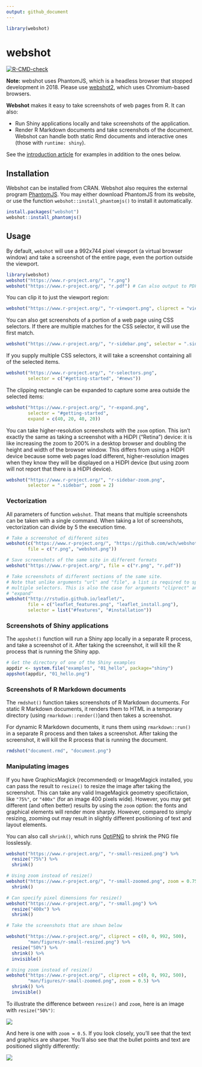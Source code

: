 ```yaml
---
output: github_document
---
```


```r
library(webshot)
```
webshot
=======

<!-- badges: start -->
[![R-CMD-check](https://github.com/wch/webshot/workflows/R-CMD-check/badge.svg)](https://github.com/wch/webshot/actions)
<!-- badges: end -->

**Note:** webshot uses PhantomJS, which is a headless browser that stopped development in 2018. Please use [webshot2](https://github.com/rstudio/webshot2), which uses Chromium-based browsers.

**Webshot** makes it easy to take screenshots of web pages from R. It can also:

* Run Shiny applications locally and take screenshots of the application.
* Render R Markdown documents and take screenshots of the document. Webshot can handle both static Rmd documents and interactive ones (those with `runtime: shiny`).

See the [introduction article](https://wch.github.io/webshot/articles/intro.html) for examples in addition to the ones below.

## Installation

Webshot can be installed from CRAN. Webshot also requires the external program [PhantomJS](https://phantomjs.org/). You may either download PhantomJS from its website, or use the function `webshot::install_phantomjs()` to install it automatically.

```r
install.packages("webshot")
webshot::install_phantomjs()
```


## Usage

By default, `webshot` will use a 992x744 pixel viewport (a virtual browser window) and take a screenshot of the entire page, even the portion outside the viewport.

```r
library(webshot)
webshot("https://www.r-project.org/", "r.png")
webshot("https://www.r-project.org/", "r.pdf") # Can also output to PDF
```

You can clip it to just the viewport region:

```r
webshot("https://www.r-project.org/", "r-viewport.png", cliprect = "viewport")
```

You can also get screenshots of a portion of a web page using CSS selectors. If there are multiple matches for the CSS selector, it will use the first match.

```r
webshot("https://www.r-project.org/", "r-sidebar.png", selector = ".sidebar")
```

If you supply multiple CSS selectors, it will take a screenshot containing all of the selected items.

```r
webshot("https://www.r-project.org/", "r-selectors.png",
        selector = c("#getting-started", "#news"))
```

The clipping rectangle can be expanded to capture some area outside the selected items:

```r
webshot("https://www.r-project.org/", "r-expand.png",
        selector = "#getting-started",
        expand = c(40, 20, 40, 20))
```

You can take higher-resolution screenshots with the `zoom` option. This isn't exactly the same as taking a screenshot with a HiDPI ("Retina") device: it is like increasing the zoom to 200% in a desktop browser and doubling the height and width of the browser window. This differs from using a HiDPI device because some web pages load different, higher-resolution images when they know they will be displayed on a HiDPI device (but using zoom will not report that there is a HiDPI device).

```r
webshot("https://www.r-project.org/", "r-sidebar-zoom.png",
        selector = ".sidebar", zoom = 2)
```

### Vectorization

All parameters of function `webshot`. That means that multiple screenshots can be taken with a single command. When taking a lot of screenshots, vectorization can divide by 5 the execution time.

```r
# Take a screenshot of different sites
webshot(c("https://www.r-project.org/", "https://github.com/wch/webshot"),
        file = c("r.png", "webshot.png"))

# Save screenshots of the same site in different formats
webshot("https://www.r-project.org/", file = c("r.png", "r.pdf"))

# Take screenshots of different sections of the same site.
# Note that unlike arguments "url" and "file", a list is required to specify
# multiple selectors. This is also the case for arguments "cliprect" and
# "expand"
webshot("http://rstudio.github.io/leaflet/",
        file = c("leaflet_features.png", "leaflet_install.png"),
        selector = list("#features", "#installation"))
```



### Screenshots of Shiny applications

The `appshot()` function will run a Shiny app locally in a separate R process, and take a screenshot of it. After taking the screenshot, it will kill the R process that is running the Shiny app.

```r
# Get the directory of one of the Shiny examples
appdir <- system.file("examples", "01_hello", package="shiny")
appshot(appdir, "01_hello.png")
```


### Screenshots of R Markdown documents

The `rmdshot()` function takes screenshots of R Markdown documents. For static R Markdown documents, it renders them to HTML in a temporary directory (using `rmarkdown::render()`)and then takes a screenshot.

For dynamic R Markdown documents, it runs them using `rmarkdown::run()` in a separate R process and then takes a screenshot. After taking the screenshot, it will kill the R process that is running the document.

```r
rmdshot("document.rmd", "document.png")
```


### Manipulating images

If you have GraphicsMagick (recommended) or ImageMagick installed, you can pass the result to `resize()` to resize the image after taking the screenshot. This can take any valid ImageMagick geometry specifictaion, like `"75%"`, or `"400x"` (for an image 400 pixels wide). However, you may get different (and often better) results by using the `zoom` option: the fonts and graphical elements will render more sharply. However, compared to simply resizing, zooming out may result in slightly different positioning of text and layout elements.

You can also call `shrink()`, which runs [OptiPNG](https://optipng.sourceforge.net/) to shrink the PNG file losslessly.

```r
webshot("https://www.r-project.org/", "r-small-resized.png") %>%
  resize("75%") %>%
  shrink()

# Using zoom instead of resize()
webshot("https://www.r-project.org/", "r-small-zoomed.png", zoom = 0.75) %>%
  shrink()

# Can specify pixel dimensions for resize()
webshot("https://www.r-project.org/", "r-small.png") %>%
  resize("400x") %>%
  shrink()
```


```r
# Take the screenshots that are shown below

webshot("https://www.r-project.org/", cliprect = c(0, 0, 992, 500),
        "man/figures/r-small-resized.png") %>%
  resize("50%") %>%
  shrink() %>%
  invisible()

# Using zoom instead of resize()
webshot("https://www.r-project.org/", cliprect = c(0, 0, 992, 500),
        "man/figures/r-small-zoomed.png", zoom = 0.5) %>%
  shrink() %>%
  invisible()
```

To illustrate the difference between `resize()` and `zoom`, here is an image with `resize("50%")`:

![](man/figures/r-small-resized.png)

And here is one with `zoom = 0.5`. If you look closely, you'll see that the text and graphics are sharper. You'll also see that the bullet points and text are positioned slightly differently:

![](man/figures/r-small-zoomed.png)
